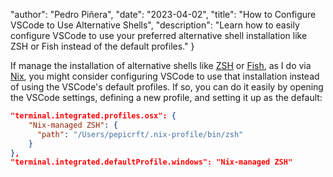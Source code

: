 
  "author": "Pedro Piñera",
  "date": "2023-04-02",
  "title": "How to Configure VSCode to Use Alternative Shells",
  "description": "Learn how to easily configure VSCode to use your preferred alternative shell installation like ZSH or Fish instead of the default profiles."
}


If manage the installation of alternative shells like [ZSH](https://en.wikipedia.org/wiki/Z_shell) or [Fish](https://fishshell.com/), as I do via [Nix](https://github.com/pepicrft/dotfiles.nix),
you might consider configuring VSCode to use that installation instead of using the VSCode's default profiles.
If so, you can do it easily by opening the VSCode settings, defining a new profile, and setting it up as the default:

```json
"terminal.integrated.profiles.osx": {
    "Nix-managed ZSH": {
      "path": "/Users/pepicrft/.nix-profile/bin/zsh"
    }
},
"terminal.integrated.defaultProfile.windows": "Nix-managed ZSH"
```



